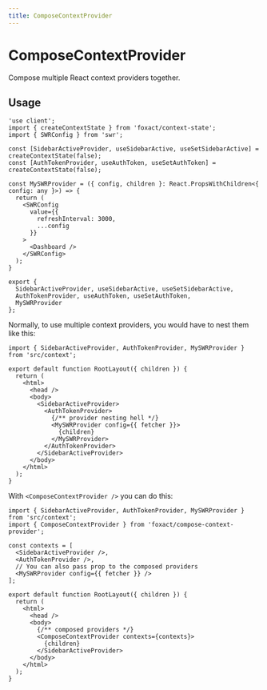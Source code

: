 ```yaml
---
title: ComposeContextProvider
---
```


# ComposeContextProvider


<ExportMetaInfo />

Compose multiple React context providers together.

## Usage

```tsx filename="src/context.tsx" copy
'use client';
import { createContextState } from 'foxact/context-state';
import { SWRConfig } from 'swr';

const [SidebarActiveProvider, useSidebarActive, useSetSidebarActive] = createContextState(false);
const [AuthTokenProvider, useAuthToken, useSetAuthToken] = createContextState(false);

const MySWRProvider = ({ config, children }: React.PropsWithChildren<{ config: any }>) => {
  return (
    <SWRConfig
      value={{
        refreshInterval: 3000,
        ...config
      }}
    >
      <Dashboard />
    </SWRConfig>
  );
}

export {
  SidebarActiveProvider, useSidebarActive, useSetSidebarActive,
  AuthTokenProvider, useAuthToken, useSetAuthToken,
  MySWRProvider
};
```

Normally, to use multiple context providers, you would have to nest them like this:

```tsx filename="src/app/layout.tsx" copy
import { SidebarActiveProvider, AuthTokenProvider, MySWRProvider } from 'src/context';

export default function RootLayout({ children }) {
  return (
    <html>
      <head />
      <body>
        <SidebarActiveProvider>
          <AuthTokenProvider>
            {/** provider nesting hell */}
            <MySWRProvider config={{ fetcher }}>
              {children}
            </MySWRProvider>
          </AuthTokenProvider>
        </SidebarActiveProvider>
      </body>
    </html>
  );
}
```

With `<ComposeContextProvider />` you can do this:

```tsx filename="src/app/layout.tsx" copy
import { SidebarActiveProvider, AuthTokenProvider, MySWRProvider } from 'src/context';
import { ComposeContextProvider } from 'foxact/compose-context-provider';

const contexts = [
  <SidebarActiveProvider />,
  <AuthTokenProvider />,
  // You can also pass prop to the composed providers
  <MySWRProvider config={{ fetcher }} />
];

export default function RootLayout({ children }) {
  return (
    <html>
      <head />
      <body>
        {/** composed providers */}
        <ComposeContextProvider contexts={contexts}>
          {children}
        </SidebarActiveProvider>
      </body>
    </html>
  );
}
```
